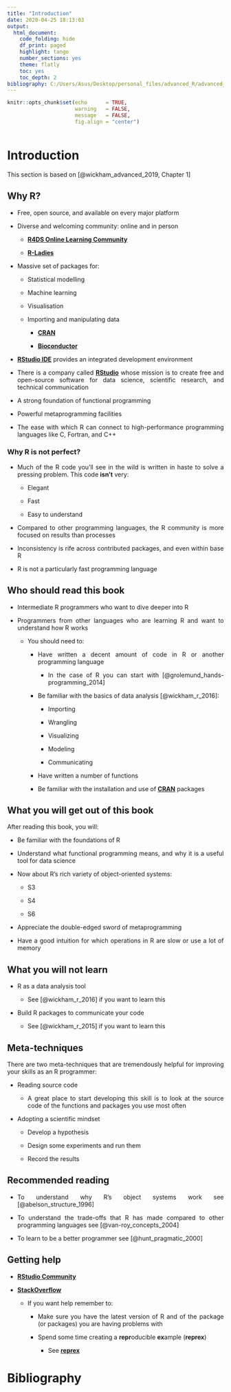 ```yaml
---
title: "Introduction"
date: 2020-04-25 18:13:03
output:
  html_document:
    code_folding: hide
    df_print: paged
    highlight: tango
    number_sections: yes
    theme: flatly
    toc: yes
    toc_depth: 2
bibliography: C:/Users/Asus/Desktop/personal_files/advanced_R/advanced_R.bib
---
```


<style>

body {
text-align: justify}

</style>

```r
knitr::opts_chunk$set(echo      = TRUE, 
                      warning   = FALSE, 
                      message   = FALSE,
                      fig.align = "center")
```

```r


```

# Introduction

This section is based on [@wickham_advanced_2019, Chapter 1]

## Why R?

- Free, open source, and available on every major platform

- Diverse and welcoming community: online and in person

    + __[R4DS Online Learning Community](https://www.rfordatasci.com/)__
    
    + __[R-Ladies](https://rladies.org/)__

- Massive set of packages for:

    + Statistical modelling
    
    + Machine learning
    
    + Visualisation
    
    + Importing and manipulating data
    
        + __[CRAN](https://cran.r-project.org/)__ 
        
        + __[Bioconductor](https://www.bioconductor.org/)__

- __[RStudio IDE](https://rstudio.com/products/rstudio/)__ provides an integrated development environment

- There is a company called __[RStudio](https://rstudio.com/)__ whose mission is to create free and open-source software for data science, scientific research, and technical communication

- A strong foundation of functional programming

- Powerful metaprogramming facilities

- The ease with which R can connect to high-performance programming languages like C, Fortran, and C++

### Why R is not perfect?

- Much of the R code you’ll see in the wild is written in haste to solve a pressing problem. This code __isn't__ very: 

    + Elegant
    
    + Fast
    
    + Easy to understand

- Compared to other programming languages, the R community is more focused on results than processes

- Inconsistency is rife across contributed packages, and even within base R

- R is not a particularly fast programming language

## Who should read this book

- Intermediate R programmers who want to dive deeper into R

- Programmers from other languages who are learning R and want to understand how R works

    + You should need to:
    
        + Have written a decent amount of code in R or another programming language
        
            + In the case of R you can start with [@grolemund_hands-programming_2014]
        
        + Be familiar with the basics of data analysis [@wickham_r_2016]:
        
            + Importing
            
            + Wrangling
            
            + Visualizing
            
            + Modeling
            
            + Communicating
            
        + Have written a number of functions
        
        + Be familiar with the installation and use of __[CRAN](https://cran.r-project.org/)__ packages
        
## What you will get out of this book

After reading this book, you will:

- Be familiar with the foundations of R

- Understand what functional programming means, and why it is a useful tool for data science

- Now about R’s rich variety of object-oriented systems:

    + S3
    
    + S4
    
    + S6

- Appreciate the double-edged sword of metaprogramming

- Have a good intuition for which operations in R are slow or use a lot of memory

## What you will not learn

- R as a data analysis tool

    + See [@wickham_r_2016] if you want to learn this

- Build R packages to communicate your code

    + See [@wickham_r_2015] if you want to learn this
    
## Meta-techniques

There are two meta-techniques that are tremendously helpful for improving your skills as an R programmer: 

- Reading source code

    + A great place to start developing this skill is to look at the source code of the functions and packages you use most often

- Adopting a scientific mindset

    + Develop a hypothesis
    
    + Design some experiments and run them
    
    + Record the results

## Recommended reading

- To understand why R’s object systems work see [@abelson_structure_1996]

- To understand the trade-offs that R has made compared to other programming languages see [@van-roy_concepts_2004]

- To learn to be a better programmer see [@hunt_pragmatic_2000]

## Getting help

- __[RStudio Community](https://community.rstudio.com/)__

- __[StackOverflow](https://stackoverflow.com/)__

    + If you want help remember to:

        + Make sure you have the latest version of R and of the package (or packages) you are having problems with

        + Spend some time creating a **repr**oducible **ex**ample (__reprex__)
        
            + See __[reprex](https://CRAN.R-project.org/package=reprex)__

# Bibliography

